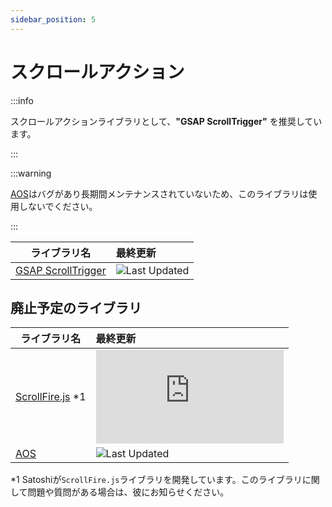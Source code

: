 ```yaml
---
sidebar_position: 5
---
```


# スクロールアクション

:::info

スクロールアクションライブラリとして、**"GSAP ScrollTrigger"** を推奨しています。

:::

:::warning

[AOS](https://michalsnik.github.io/aos/)はバグがあり長期間メンテナンスされていないため、このライブラリは使用しないでください。

:::

| ライブラリ名 | 最終更新 |
| --- | :-- |
| [GSAP ScrollTrigger](https://gsap.com/docs/v3/Plugins/ScrollTrigger/) | ![Last Updated](https://img.shields.io/github/last-commit/greensock/GSAP) |

## 廃止予定のライブラリ

| ライブラリ名 | 最終更新 |
| --- | :-- |
| [ScrollFire.js](https://github.com/lionheart-co-jp/ScrollFire.js) \*1 | ![Last Updated](https://img.shields.io/github/last-commit/lionheart-co-jp/ScrollFire.js) |
| [AOS](https://michalsnik.github.io/aos/) | ![Last Updated](https://img.shields.io/github/last-commit/michalsnik/aos) |

\*1 Satoshiが`ScrollFire.js`ライブラリを開発しています。このライブラリに関して問題や質問がある場合は、彼にお知らせください。
